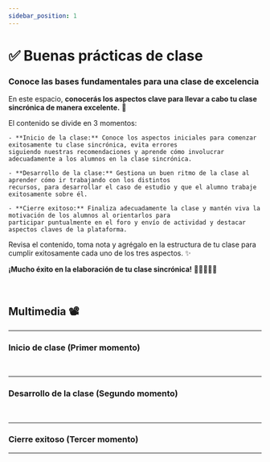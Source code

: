 ```yaml
---
sidebar_position: 1
---
```



# ✅ Buenas prácticas de clase

### Conoce las bases fundamentales para una clase de excelencia

En este espacio, **conocerás los aspectos clave para llevar a cabo tu clase sincrónica de manera excelente.** 💯

El contenido se divide en 3 momentos:

    - **Inicio de la clase:** Conoce los aspectos iniciales para comenzar exitosamente tu clase sincrónica, evita errores 
    siguiendo nuestras recomendaciones y aprende cómo involucrar adecuadamente a los alumnos en la clase sincrónica.

    - **Desarrollo de la clase:** Gestiona un buen ritmo de la clase al aprender cómo ir trabajando con los distintos
    recursos, para desarrollar el caso de estudio y que el alumno trabaje exitosamente sobre él.

    - **Cierre exitoso:** Finaliza adecuadamente la clase y mantén viva la motivación de los alumnos al orientarlos para
    participar puntualmente en el foro y envío de actividad y destacar aspectos claves de la plataforma.

Revisa el contenido, toma nota y agrégalo en la estructura de tu clase para cumplir exitosamente cada uno de los tres aspectos. ✨

**¡Mucho éxito en la elaboración de tu clase sincrónica!** 🧠👩‍🏫👨‍🏫

<br />

## Multimedia 📽️

---

### Inicio de clase (Primer momento)

<VideoIntro title="" videoUrl="https://www.youtube.com/embed/_8wA0J3q33A" />

<br />

---

### Desarrollo de la clase (Segundo momento)

<VideoIntro title="" videoUrl="https://www.youtube.com/embed/iJECH4Vz-zI" />

<br />

---

### Cierre exitoso (Tercer momento)

<VideoIntro title="" videoUrl="https://www.youtube.com/embed/FUiyq6F6cGw" />

---